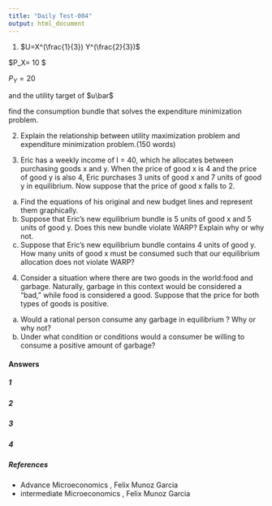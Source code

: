 ```yaml
---
title: "Daily Test-004"
output: html_document
---
```



1. $U=X^(\frac{1}{3}) Y^(\frac{2}{3})$ 

$P_X= 10 $ 

$P_Y=20$

and the utility target of $u\bar$

find the consumption bundle that solves the expenditure minimization problem. 


2. Explain the relationship between utility maximization problem and expenditure minimization problem.(150 words)

3. Eric has a weekly income of I = $40$, which he allocates between purchasing goods x and y. When the price of good x is $4$ and the price of good y is also $4$, Eric purchases 3 units of good x and 7 units of good y in equilibrium. Now suppose that the price of good x falls to $2$.
(a) Find the equations of his original and new budget lines and represent them graphically.
(b) Suppose that Eric’s new equilibrium bundle is 5 units of good x and 5 units of good y. Does this new bundle violate WARP? Explain why or why not.
(c) Suppose that Eric’s new equilibrium bundle contains 4 units of good y. How many units of good x must be consumed such that our equilibrium allocation does not violate WARP?


4. Consider a situation where there are two goods in the world:food and garbage. Naturally, garbage in this context would be considered a “bad,” while food is considered a good. Suppose that the price for both types of goods is positive.
(a) Would a rational person consume any  garbage in   equilibrium ? Why or why not?
(b) Under what condition or conditions would a consumer be willing to consume a positive amount of garbage?


#### Answers {.tabset .tabset-fade .tabset-pills}

##### 1

##### 2

##### 3

##### 4


##### References

- Advance Microeconomics , Felix Munoz Garcia
- intermediate Microeconomics , Felix Munoz Garcia
